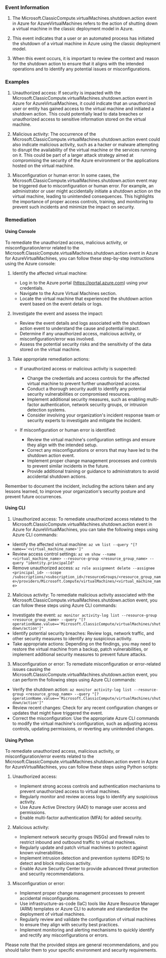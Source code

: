 
### Event Information

1. The Microsoft.ClassicCompute.virtualMachines.shutdown.action event in Azure for AzureVirtualMachines refers to the action of shutting down a virtual machine in the classic deployment model in Azure.

2. This event indicates that a user or an automated process has initiated the shutdown of a virtual machine in Azure using the classic deployment model.

3. When this event occurs, it is important to review the context and reason for the shutdown action to ensure that it aligns with the intended operations and to identify any potential issues or misconfigurations.


### Examples

1. Unauthorized access: If security is impacted with the Microsoft.ClassicCompute.virtualMachines.shutdown.action event in Azure for AzureVirtualMachines, it could indicate that an unauthorized user or entity has gained access to the virtual machine and initiated a shutdown action. This could potentially lead to data breaches or unauthorized access to sensitive information stored on the virtual machine.

2. Malicious activity: The occurrence of the Microsoft.ClassicCompute.virtualMachines.shutdown.action event could also indicate malicious activity, such as a hacker or malware attempting to disrupt the availability of the virtual machine or the services running on it. This could be part of a larger attack strategy aimed at compromising the security of the Azure environment or the applications hosted on the virtual machine.

3. Misconfiguration or human error: In some cases, the Microsoft.ClassicCompute.virtualMachines.shutdown.action event may be triggered due to misconfiguration or human error. For example, an administrator or user might accidentally initiate a shutdown action on the virtual machine, leading to unintended consequences. This highlights the importance of proper access controls, training, and monitoring to prevent such incidents and minimize the impact on security.

### Remediation

#### Using Console

To remediate the unauthorized access, malicious activity, or misconfiguration/error related to the Microsoft.ClassicCompute.virtualMachines.shutdown.action event in Azure for AzureVirtualMachines, you can follow these step-by-step instructions using the Azure console:

1. Identify the affected virtual machine: 
   - Log in to the Azure portal (https://portal.azure.com) using your credentials.
   - Navigate to the Azure Virtual Machines section.
   - Locate the virtual machine that experienced the shutdown action event based on the event details or logs.

2. Investigate the event and assess the impact:
   - Review the event details and logs associated with the shutdown action event to understand the cause and potential impact.
   - Determine if any unauthorized access, malicious activity, or misconfiguration/error was involved.
   - Assess the potential security risks and the sensitivity of the data stored on the virtual machine.

3. Take appropriate remediation actions:
   - If unauthorized access or malicious activity is suspected:
     - Change the credentials and access controls for the affected virtual machine to prevent further unauthorized access.
     - Conduct a thorough security audit to identify any potential security vulnerabilities or compromised resources.
     - Implement additional security measures, such as enabling multi-factor authentication, network security groups, or intrusion detection systems.
     - Consider involving your organization's incident response team or security experts to investigate and mitigate the incident.

   - If misconfiguration or human error is identified:
     - Review the virtual machine's configuration settings and ensure they align with the intended setup.
     - Correct any misconfigurations or errors that may have led to the shutdown action event.
     - Implement proper change management processes and controls to prevent similar incidents in the future.
     - Provide additional training or guidance to administrators to avoid accidental shutdown actions.

Remember to document the incident, including the actions taken and any lessons learned, to improve your organization's security posture and prevent future occurrences.

#### Using CLI

1. Unauthorized access: To remediate unauthorized access related to the Microsoft.ClassicCompute.virtualMachines.shutdown.action event in Azure for AzureVirtualMachines, you can take the following steps using Azure CLI commands:

- Identify the affected virtual machine: `az vm list --query "[?name=='<virtual_machine_name>']"`
- Review access control settings: `az vm show --name <virtual_machine_name> --resource-group <resource_group_name> --query "identity.principalId"`
- Remove unauthorized access: `az role assignment delete --assignee <principal_id> --scope /subscriptions/<subscription_id>/resourceGroups/<resource_group_name>/providers/Microsoft.Compute/virtualMachines/<virtual_machine_name>`

2. Malicious activity: To remediate malicious activity associated with the Microsoft.ClassicCompute.virtualMachines.shutdown.action event, you can follow these steps using Azure CLI commands:

- Investigate the event: `az monitor activity-log list --resource-group <resource_group_name> --query "[?operationName.value=='Microsoft.ClassicCompute/virtualMachines/shutdown/action']"`
- Identify potential security breaches: Review logs, network traffic, and other security measures to identify any suspicious activity.
- Take appropriate actions: Depending on the findings, you may need to restore the virtual machine from a backup, patch vulnerabilities, or implement additional security measures to prevent future attacks.

3. Misconfiguration or error: To remediate misconfiguration or error-related issues causing the Microsoft.ClassicCompute.virtualMachines.shutdown.action event, you can perform the following steps using Azure CLI commands:

- Verify the shutdown action: `az monitor activity-log list --resource-group <resource_group_name> --query "[?operationName.value=='Microsoft.ClassicCompute/virtualMachines/shutdown/action']"`
- Review recent changes: Check for any recent configuration changes or updates that might have triggered the event.
- Correct the misconfiguration: Use the appropriate Azure CLI commands to modify the virtual machine's configuration, such as adjusting access controls, updating permissions, or reverting any unintended changes.

#### Using Python

To remediate unauthorized access, malicious activity, or misconfiguration/error events related to the Microsoft.ClassicCompute.virtualMachines.shutdown.action event in Azure for AzureVirtualMachines, you can follow these steps using Python scripts:

1. Unauthorized access:
   - Implement strong access controls and authentication mechanisms to prevent unauthorized access to virtual machines.
   - Regularly monitor and review access logs to identify any suspicious activity.
   - Use Azure Active Directory (AAD) to manage user access and permissions.
   - Enable multi-factor authentication (MFA) for added security.

2. Malicious activity:
   - Implement network security groups (NSGs) and firewall rules to restrict inbound and outbound traffic to virtual machines.
   - Regularly update and patch virtual machines to protect against known vulnerabilities.
   - Implement intrusion detection and prevention systems (IDPS) to detect and block malicious activity.
   - Enable Azure Security Center to provide advanced threat protection and security recommendations.

3. Misconfiguration or error:
   - Implement proper change management processes to prevent accidental misconfigurations.
   - Use infrastructure-as-code (IaC) tools like Azure Resource Manager (ARM) templates or Azure CLI to automate and standardize the deployment of virtual machines.
   - Regularly review and validate the configuration of virtual machines to ensure they align with security best practices.
   - Implement monitoring and alerting mechanisms to quickly identify and rectify any misconfigurations or errors.

Please note that the provided steps are general recommendations, and you should tailor them to your specific environment and security requirements.

